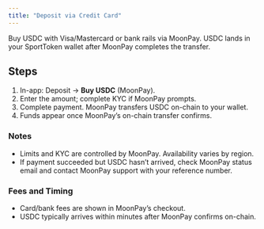 ```yaml
---
title: "Deposit via Credit Card"
---
```


Buy USDC with Visa/Mastercard or bank rails via MoonPay. USDC lands in your SportToken wallet after MoonPay completes the transfer.

## Steps

1. In-app: Deposit → **Buy USDC** (MoonPay).
2. Enter the amount; complete KYC if MoonPay prompts.
3. Complete payment. MoonPay transfers USDC on-chain to your wallet.
4. Funds appear once MoonPay’s on-chain transfer confirms.

### Notes

- Limits and KYC are controlled by MoonPay. Availability varies by region.
- If payment succeeded but USDC hasn’t arrived, check MoonPay status email and contact MoonPay support with your reference number.

### Fees and Timing

- Card/bank fees are shown in MoonPay’s checkout.
- USDC typically arrives within minutes after MoonPay confirms on-chain.